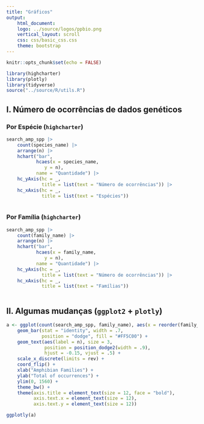 ```yaml
---
title: "Gráficos"
output: 
    html_document:
    logo: ../source/logos/ppbio.png
    vertical_layout: scroll
    css: css/basic_css.css
    theme: bootstrap
---
```


```r

knitr::opts_chunk$set(echo = FALSE)

library(highcharter)
library(plotly)
library(tidyverse)
source("../source/R/utils.R")

```


## I. Número de ocorrências de dados genéticos


### Por Espécie (`highcharter`)
```r

search_amp_spp |>  
	count(species_name) |> 
	arrange(n) |> 
	hchart("bar", 
		   hcaes(x = species_name, 
		   	  y = n),
		   name = "Quantidade") |> 
	hc_yAxis(hc = _, 
			 title = list(text = "Número de ocorrências")) |> 
	hc_xAxis(hc = _, 
			 title = list(text = "Espécies"))
	
```


### Por Família (`highcharter`)
```r

search_amp_spp |>  
	count(family_name) |> 
	arrange(n) |> 
	hchart("bar", 
		   hcaes(x = family_name, 
		   	  y = n),
		   name = "Quantidade") |> 
	hc_yAxis(hc = _, 
			 title = list(text = "Número de ocorrências")) |> 
	hc_xAxis(hc = _, 
			 title = list(text = "Famílias"))
	

```


## II. Algumas mudanças (`ggplot2` + `plotly`)
```r
a <- ggplot(count(search_amp_spp, family_name), aes(x = reorder(family_name, n), y = n)) +
	geom_bar(stat = "identity", width = .7,
			 position = "dodge", fill = "#FF5C00") +
	geom_text(aes(label = n), size = 3,
			  position = position_dodge2(width = .9),
			  hjust = -0.15, vjust = .5) +
	scale_x_discrete(limits = rev) +
	coord_flip() +
	xlab("Amphibian Families") +
	ylab("Total of occurrences") +
	ylim(0, 1560) +
	theme_bw() +
	theme(axis.title = element_text(size = 12, face = "bold"),
		  axis.text.x = element_text(size = 12),
		  axis.text.y = element_text(size = 12)) 

ggplotly(a)
```


